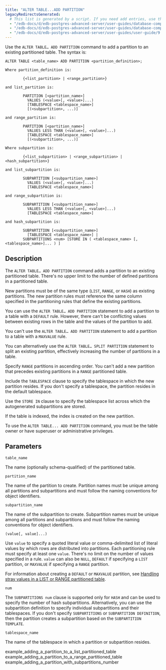 ```yaml
---
title: "ALTER TABLE...ADD PARTITION"
legacyRedirectsGenerated:
  # This list is generated by a script. If you need add entries, use the `legacyRedirects` key.
  - "/edb-docs/d/edb-postgres-advanced-server/user-guides/database-compatibility-for-oracle-developers-guide/9.6/Database_Compatibility_for_Oracle_Developers_Guide_v9.6.1.105.html"
  - "/edb-docs/d/edb-postgres-advanced-server/user-guides/database-compatibility-for-oracle-developers-guide/9.5/Database_Compatibility_for_Oracle_Developers_Guide.1.330.html"
  - "/edb-docs/d/edb-postgres-advanced-server/user-guides/user-guide/9.5/EDB_Postgres_Enterprise_Guide.1.054.html"
---
```


<div id="alter_table_add_partition" class="registered_link"></div>

Use the `ALTER TABLE… ADD PARTITION` command to add a partition to an existing partitioned table. The syntax is:

```text
ALTER TABLE <table_name> ADD PARTITION <partition_definition>;

Where partition_definition is:

        {<list_partition> | <range_partition>}

and list_partition is:

        PARTITION [<partition_name>]
          VALUES (<value>[, <value>]...)
          [TABLESPACE <tablespace_name>]
          [(<subpartition>, ...)]

and range_partition is:

        PARTITION [<partition_name>]
          VALUES LESS THAN (<value>[, <value>]...)
          [TABLESPACE <tablespace_name>]
          [(<subpartition>, ...)]

Where subpartition is:

        {<list_subpartition> | <range_subpartition> | <hash_subpartition>}

and list_subpartition is:

        SUBPARTITION [<subpartition_name>]
          VALUES (<value>[, <value>]...)
          [TABLESPACE <tablespace_name>]

and range_subpartition is:

        SUBPARTITION [<subpartition_name>]
          VALUES LESS THAN (<value>[, <value>]...)
          [TABLESPACE <tablespace_name>]

and hash_subpartition is:

        SUBPARTITION [<subpartition_name>]
          [TABLESPACE <tablespace_name>] |
        SUBPARTITIONS <num> [STORE IN ( <tablespace_name> [, <tablespace_name>]... ) ]
```

## Description

The `ALTER TABLE… ADD PARTITION` command adds a partition to an existing partitioned table. There's no upper limit to the number of defined partitions in a partitioned table.

New partitions must be of the same type (`LIST`, `RANGE`, or `HASH`) as existing partitions. The new partition rules must reference the same column specified in the partitioning rules that define the existing partitions.

You can use the `ALTER TABLE… ADD PARTITION` statement to add a partition to a table with a `DEFAULT` rule. However, there can't be conflicting values between existing rows in the table and the values of the partition to add.

You can't use the `ALTER TABLE… ADD PARTITION` statement to add a partition to a table with a `MAXVALUE` rule.

You can alternatively use the `ALTER TABLE… SPLIT PARTITION` statement to split an existing partition, effectively increasing the number of partitions in a table.

Specify `RANGE` partitions in ascending order. You can't add a new partition that precedes existing partitions in a `RANGE` partitioned table.

Include the `TABLESPACE` clause to specify the tablespace in which the new partition resides. If you don't specify a tablespace, the partition resides in the default tablespace.

Use the `STORE IN` clause to specify the tablespace list across which the autogenerated subpartitions are stored.

If the table is indexed, the index is created on the new partition.

To use the `ALTER TABLE... ADD PARTITION` command, you must be the table owner or have superuser or administrative privileges.

## Parameters

`table_name`

 The name (optionally schema-qualified) of the partitioned table.

`partition_name`

 The name of the partition to create. Partition names must be unique among all partitions and subpartitions and must follow the naming conventions for object identifiers.

`subpartition_name`

 The name of the subpartition to create. Subpartition names must be unique among all partitions and subpartitions and must follow the naming conventions for object identifiers.

`(value[, value]...)`

 Use `value` to specify a quoted literal value or comma-delimited list of literal values by which rows are distributed into partitions. Each partitioning rule must specify at least one `value`. There's no limit on the number of values specified in a rule. `value` can also be `NULL`, `DEFAULT` if specifying a `LIST` partition, or `MAXVALUE` if specifying a `RANGE` partition.

 For information about creating a `DEFAULT` or `MAXVALUE` partition, see [Handling stray values in a LIST or RANGE partitioned table](../../05_handling_stray_values_in_a_list_or_range_partitioned_table/#handling_stray_values_in_a_list_or_range_partitioned_table).

`num`

 The `SUBPARTITIONS num` clause is supported only for `HASH` and can be used to specify the number of hash subpartitions. Alternatively, you can use the subpartition definition to specify individual subpartitions and their tablespaces. If you don't specify `SUBPARTITIONS` or `SUBPARTITION DEFINITION`, then the partition creates a subpartition based on the `SUBPARTITION TEMPLATE`.

`tablespace_name`

 The name of the tablespace in which a partition or subpartition resides.

<div class="toctree" maxdepth="3">

example_adding_a_partition_to_a_list_partitioned_table example_adding_a_partition_to_a_range_partitioned_table example_adding_a_partition_with_subpartitions_number

</div>
